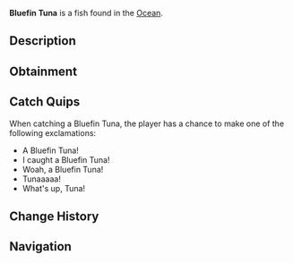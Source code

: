{{FishInfobox
|image          = Bluefin Tuna.png
|rarity         = Rare
|sea            = First Sea
|location       = [[Ocean]]
|sublocation    = 
|sources        = Carbon Crate, Fish Barrel, Fishing Rod
|radar_location = 
|xp             = 120
|weather        = 
|time           = 
|season         = Summer
|bait           = Minnow
|base_weight    = 220
|base_value     = 350
|weight_range   = 120
|base_chance    = 35
|base_resil     = 30
}}
'''Bluefin Tuna''' is a {{Rarity|Rare}} fish found in the [[Ocean]].

== Description ==
{{Description|The Bluefin Tuna is a very large and strong species of Tuna. They are highly migratory and can travel extremely long distances. Their population is critically low due to overfishing; Making them rarer than other Tuna.|Bestiary Entry}}

== Obtainment ==
{{Description|Found in deep open.|Bestiary Hint}}
{{Fish Availability|
Ancient Isle/Algae Hunt
Atlantis/Surrounding Ocean
FischFright/Frightful Pool
Forsaken Shores/Algae Hunt
Golden Tide
LEGO Pool/Studalodon Hunt
Lovestorm/Normal
Lovestorm/Supercharged
Lucky Event/Blarney McBreeze
Lucky Event/O'Mango Goldgrin
Lucky Event/Plumrick O'Luck
Lucky Event/Rowdy McCharm
Lucky Event/Sunny O'Coin
Megalodon Hunt/Eclipse and Weekend
Megalodon Hunt/Normal
Mushgrove Swamp/Algae Hunt
Northern Summit/Surrounding Ocean
Ocean
Ocean/Deep Ocean
Ocean/Harvesters Spike
Ocean/The Arch
Orca Migration/Ancient
Orca Migration/Normal
Snowcap Island/Algae Hunt
Whale Migration/Moby
Whale Migration/Normal
|top_rods      = 
Krampus's Rod\136024.71\169777.02;
Leviathan's Fang Rod\132942.65\174487.79;
Magma Rod\129117.95\161156.46;
Plastic Rod\117417.9\146541.93;
Trident Rod\112597.87\164125.04;
Fast Rod\91495.72\171391.53;
Buddy Bond Rod\87148.23\142357.78;
Fischer's Rod\80058.75\149967.59;
Free Spirit Rod\105624.48\153960.49;
Ethereal Prism Rod\94345.29\105939.57;
No-Life Rod\91920.01\111315.81;
Seraphic Rod\91349.88\101549.72;
Rod Of The Forgotten Fang\85390.46\99704.54;
Challenger's Rod\82967.03\100428.22;
Rod Of The Depths\76736.5\90689.37;
Zeus Rod\75546.26\92953.1;
Rod Of The Exalted One\75298.15\93628.57;
Verdant Shear Rod\74301.29\92741.13;
Blazebringer Rod\71775.2\88693.17;
Depthseeker Rod\68505.71\87012.93;
Avalanche Rod\61702.9\78598.91;
Volcanic Rod\58867.06\73494.96;
Steady Rod\26117.77\27519.19
|recommended   = Trident Rod
}}

== Catch Quips ==
When catching a Bluefin Tuna, the player has a chance to make one of the following exclamations:
* A Bluefin Tuna!
* I caught a Bluefin Tuna!
* Woah, a Bluefin Tuna!
* Tunaaaaa!
* What's up, Tuna!

== Change History ==
{{Change History|{{subst:Current Version}}}}

== Navigation ==
{{Fish Navbox|Ocean}}